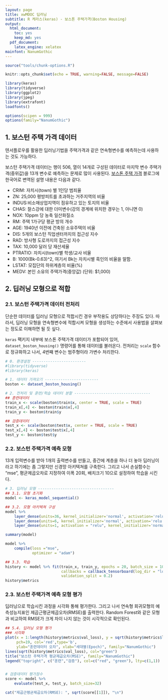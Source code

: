 ```yaml
---
layout: page
title: xwMOOC 딥러닝
subtitle: R 케라스(keras) - 보스톤 주택가격(Boston Housing)
output:
  html_document: 
    toc: yes
    keep_md: yes
  pdf_document:
    latex_engine: xelatex
mainfont: NanumGothic
---
```



```r
source("tools/chunk-options.R") 

knitr::opts_chunk$set(echo = TRUE, warning=FALSE, message=FALSE)

library(keras)
library(tidyverse)
library(ggplot2)
library(jpeg)
library(extrafont)
loadfonts()

options(scipen = 999)
options(family="NanumGothic")
```

## 1. 보스턴 주택 가격 데이터

텐서플로우를 활용한 딥러닝기법을 주택가격과 같은 연속형변수를 예측하는데 사용하는 것도 가능하다.

보스턴 주택가격 데이터는 행이 506, 열이 14개로 구성된 데이터로 마지막 변수 주택가격(중위값)을 
13개 변수로 예측하는 문제로 많이 사용된다. [보스톤 주택 가격](http://ai-times.tistory.com/431) 블로그에
한국어로 변역된 설명 내용은 다음과 같다.

- CRIM: 자치시(town) 별 1인당 범죄율
- ZN: 25,000 평방피트를 초과하는 거주지역의 비율
- INDUS:비소매상업지역이 점유하고 있는 토지의 비율
- CHAS: 찰스강에 대한 더미변수(강의 경계에 위치한 경우는 1, 아니면 0)
- NOX: 10ppm 당 농축 일산화질소
- RM: 주택 1가구당 평균 방의 개수
- AGE: 1940년 이전에 건축된 소유주택의 비율
- DIS: 5개의 보스턴 직업센터까지의 접근성 지수
- RAD: 방사형 도로까지의 접근성 지수
- TAX: 10,000 달러 당 재산세율
- PTRATIO: 자치시(town)별 학생/교사 비율
- B: 1000(Bk-0.63)^2, 여기서 Bk는 자치시별 흑인의 비율을 말함.
- LSTAT: 모집단의 하위계층의 비율(%)
- MEDV: 본인 소유의 주택가격(중앙값) (단위: $1,000)

## 2. 딥러닝 모형으로 적합

### 2.1. 보스턴 주택가격 데이터 전처리

단순한 데이터를 딥러닝 모형으로 적합시킨 경우 부작용도 상당하다는 주장도 있다. 
따라서, 딥러닝 모형을 연속형변수에 적합시켜 모형을 생성하는 수준에서 사용법을 살펴보는 정도로 이해하면 될 듯 싶다.

`keras` 팩키지 내부에 보스톤 주택가격 데이터가 포함되어 있어, 
`dataset_boston_housing()` 명령어를 통해 데이터를 불러온다. 
전처리는 `scale` 함수로 정규화하고 나서, 4번째 변수는 범주형이라 가변수 처리한다.

``` r
# 0. 환경설정 ------------------------
#library(tidyverse)
#library(keras)

# 1. 데이터 가져오기 ------------------------
boston <- dataset_boston_housing()

# 2. 전처리 및 훈련/학습 데이터 분할 ----------------------------------
## 훈련데이터
train_x <- scale(boston$train$x, center = TRUE, scale = TRUE)
train_x[,4] <- boston$train$x[,4]
train_y <- boston$train$y

## 검증데이터
test_x <- scale(boston$test$x, center = TRUE, scale = TRUE)
test_x[,4] <- boston$test$x[,4]
test_y <- boston$test$y
```

### 2.2. 보스턴 주택가격 예측 모형

13개 입력변수를 받아 1개의 출력변수를 만들고, 중간에 계층을 하나 더 놓아 딥러닝이라고 하기에는 좀 그렇지만
신경망 아키텍쳐를 구축한다. 그리고 나서 손실함수는 "mse", 평균제곱오차로 지정하여 이폭 20회, 배치크기 10으로 설정하여
학습을 시킨다.

``` r
# 3. 딥러닝 모형 ----------------------------------
## 3.1. 모형 초기화
model <- keras_model_sequential()

## 3.2. 모형 아키텍쳐 구성
model %>% 
    layer_dense(units=36, kernel_initializer='normal', activation='relu', input_shape=c(13))  %>%
    layer_dense(units=6, kernel_initializer='normal', activation='relu')  %>%
    layer_dense(units=1, activation = "relu", kernel_initializer='normal') 

summary(model)

model %>%
    compile(loss ="mse",
            optimizer = "adam")

## 3.3. 학습
history <- model %>% fit(train_x, train_y, epochs = 20, batch_size = 10,
                         callbacks = callback_tensorboard(log_dir = "logs/run_b"),
                         validation_split = 0.2) 
history$metrics
```

### 2.3. 보스턴 주택가격 예측 모형 평가

딥러닝으로 학습시킨 과정을 시각화 통해 평가한다. 그리고 나서 연속형 회귀모형의 예측성능지표인
제곱근평균제곱오차(RMSE)를 출력한다. Random Forest와 같은 모형과 비교하여 RMSE가 크게 차이 나지 않는 것이
시각적으로 확인된다.

``` r
## 5.4. 딥러닝 모형 평가
### 시각화
plot(x = 1:length(history$metrics$val_loss), y = sqrt(history$metrics$loss),
     pch=19, col='red',type='b',
     ylab="훈련데이터 오차", xlab="세대별(Epoch)", family="NanumGothic")
lines(sqrt(history$metrics$val_loss), col="green")
title("보스턴 주택가격 평균제곱오차(MSE)", family="NanumGothic")
legend("topright", c("훈련","검증"), col=c("red", "green"), lty=c(1,1))


# 검증데이터 평가점수
score <- model %>% 
    evaluate(test_x, test_y, batch_size=32)

cat("제곱근평균제곱오차(RMSE): ", sqrt(score[[1]]), "\n")
```



